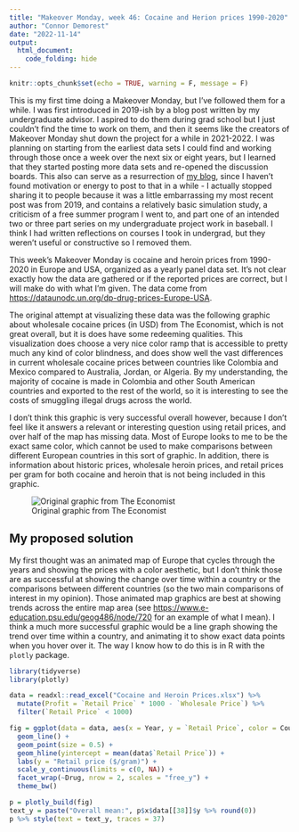 ```yaml
---
title: "Makeover Monday, week 46: Cocaine and Herion prices 1990-2020"
author: "Connor Demorest"
date: "2022-11-14"
output: 
  html_document:
    code_folding: hide
---
```


```r
knitr::opts_chunk$set(echo = TRUE, warning = F, message = F)
```

This is my first time doing a Makeover Monday, but I've followed them for a while. I was first introduced in 2019-ish by a blog post written by my undergraduate advisor. I aspired to do them during grad school but I just couldn't find the time to work on them, and then it seems like the creators of Makeover Monday shut down the project for a while in 2021-2022. I was planning on starting from the earliest data sets I could find and working through those once a week over the next six or eight years, but I learned that they started posting more data sets and re-opened the discussion boards. This also can serve as a resurrection of [my blog](https://blog.dataarenotdatais.com/), since I haven't found motivation or energy to post to that in a while - I actually stopped sharing it to people because it was a little embarrassing my most recent post was from 2019, and contains a relatively basic simulation study, a criticism of a free summer program I went to, and part one of an intended two or three part series on my undergraduate project work in baseball. I think I had written reflections on courses I took in undergrad, but they weren't useful or constructive so I removed them. 

This week's Makeover Monday is cocaine and heroin prices from 1990-2020 in Europe and USA, organized as a yearly panel data set. It's not clear exactly how the data are gathered or if the reported prices are correct, but I will make do with what I'm given. The data come from [https://dataunodc.un.org/dp-drug-prices-Europe-USA](https://dataunodc.un.org/dp-drug-prices-Europe-USA).

The original attempt at visualizing these data was the following graphic about wholesale cocaine prices (in USD) from The Economist, which is not great overall, but it is does have some redeeming qualities. This visualization does choose a very nice color ramp that is accessible to pretty much any kind of color blindness, and does show well the vast differences in current wholesale cocaine prices between countries like Colombia and Mexico compared to Australia, Jordan, or Algeria. By my understanding, the majority of cocaine is made in Colombia and other South American countries and exported to the rest of the world, so it is interesting to see the costs of smuggling illegal drugs across the world. 

I don't think this graphic is very successful overall however, because I don't feel like it answers a relevant or interesting question using retail prices, and over half of the map has missing data. Most of Europe looks to me to be the exact same color, which cannot be used to make comparisons between different European countries in this sort of graphic. In addition, there is information about historic prices, wholesale heroin prices, and retail prices per gram for both cocaine and heroin that is not being included in this graphic. 

![Original graphic from The Economist](momwk46original.png)

## My proposed solution

My first thought was an animated map of Europe that cycles through the years and showing the prices with a color aesthetic, but I don't think those are as successful at showing the change over time within a country or the comparisons between different countries (so the two main comparisons of interest in my opinion). Those animated map graphics are best at showing trends across the entire map area (see [https://www.e-education.psu.edu/geog486/node/720](https://www.e-education.psu.edu/geog486/node/720) for an example of what I mean). I think a much more successful graphic would be a line graph showing the trend over time within a country, and animating it to show exact data points when you hover over it. The way I know how to do this is in R with the `plotly` package. 

```r
library(tidyverse)
library(plotly)

data = readxl::read_excel("Cocaine and Heroin Prices.xlsx") %>% 
  mutate(Profit = `Retail Price` * 1000 - `Wholesale Price`) %>% 
  filter(`Retail Price` < 1000)

fig = ggplot(data = data, aes(x = Year, y = `Retail Price`, color = Country)) +
  geom_line() + 
  geom_point(size = 0.5) + 
  geom_hline(yintercept = mean(data$`Retail Price`)) +
  labs(y = "Retail price ($/gram)") +
  scale_y_continuous(limits = c(0, NA)) +
  facet_wrap(~Drug, nrow = 2, scales = "free_y") + 
  theme_bw()

p = plotly_build(fig) 
text_y = paste("Overall mean:", p$x$data[[38]]$y %>% round(0))
p %>% style(text = text_y, traces = 37)
```





